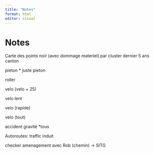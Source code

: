 ```yaml
---
title: "Notes"
format: html
editor: visual
---
```


# Notes

Carte des points noir (avec dommage materiel) par cluster dernier 5 ans canton

pieton \* juste pieton

roller

velo (velo + 25)

velo lent

velo (rapide)

velo (tout)

accident gravité \*tous

Autoroutes: traffic induit

checker amenagement avec Rob (chemin) -\> SITG
